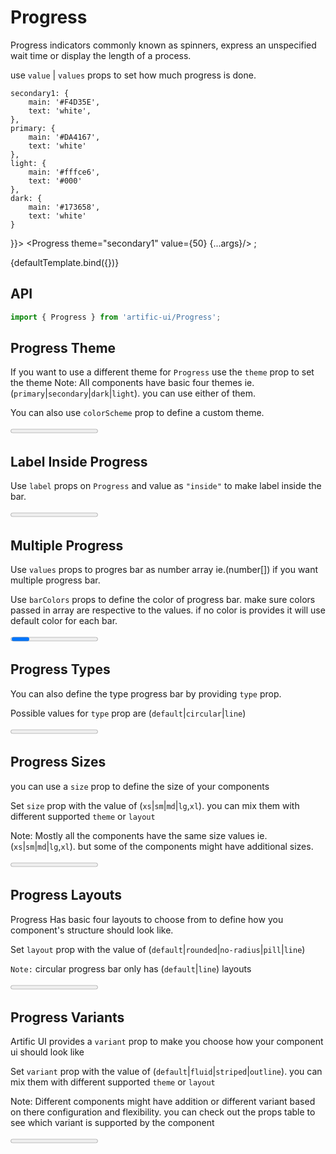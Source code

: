

# Progress

Progress indicators commonly known as spinners, express an unspecified wait time or display the length of a process.

use `value` | `values` props to set how much progress is done.

	secondary1: {
		main: '#F4D35E',
		text: 'white',
	},
	primary: {
		main: '#DA4167',
		text: 'white'
	},
	light: {
		main: '#fffce6',
		text: '#000'
	},
	dark: {
		main: '#173658',
		text: 'white'
	}
}}>
	<Progress theme="secondary1" value={50} {...args}/>
</ThemeProvider>;

<div>
	<div name="Default">{defaultTemplate.bind({})}</div>
</div>

## API

```jsx
import { Progress } from 'artific-ui/Progress';
```



## Progress Theme

If you want to use a different theme for `Progress` use the `theme` prop to set the theme
Note: All components have basic four themes ie. (`primary`|`secondary`|`dark`|`light`). you can use either of them.

You can also use `colorScheme` prop to define a custom theme.

<div>
	<div name="Progress Theme">
		<Progress theme="primary" value={50}/>
		<Progress theme="secondary" value={50}/>
		<Progress theme="light" value={50}/>
		<Progress theme="dark" value={50}/>
		<Progress value={50} colorScheme={{
			background: 'linear-gradient(45deg, #e736f4, #673ab7)',
			backgroundColor: '#e736f4',
			color: 'white',
		}}/>
	</div>
</div>

## Label Inside Progress

Use `label` props on `Progress` and value as `"inside"` to make label inside the bar.


<div>
	<div name="Label Inside Progress">
		<Progress label="inside" theme="secondary" value={50}/>
	</div>
</div>

## Multiple Progress

Use `values` props to progres bar as number array ie.(number[]) if you want multiple progress bar.

Use `barColors` props to define the color of progress bar. make sure colors passed in array are respective to the values. if no color is provides it will use default color for each bar.

<div>
	<div name="Multiple Progress">
		<Progress theme="primary" barColors={['red', 'blue', 'green']} values={[50, 20, 10]}/>
	</div>
</div>


##  Progress Types

You can also define the type progress bar  by providing `type` prop.

Possible values for `type` prop are (`default`|`circular`|`line`)

<div>
	<div name="Progress Types">
		<Progress value={80} type="default" theme="primary"/>
		<Progress value={80} type="circular" theme="primary"/>
		<Progress value={80} type="line" theme="primary"/>
	</div>
</div>

## Progress Sizes

you can use a `size` prop to define the size of your components

Set `size` prop with the value of (`xs`|`sm`|`md`|`lg`,`xl`). you can mix them with different supported `theme` or `layout`

Note: Mostly all the components have the same size values ie.(`xs`|`sm`|`md`|`lg`,`xl`). but some of the components might have additional sizes.

<div>
	<div name="Progress Sizes">
		<Progress size="xl" value={80}/>
		<Progress size="lg" value={80}/>
		<Progress value={80}/>
		<Progress size="sm" value={80}/>
		<Progress size="xs" value={80}/>
		<br/>
		<br/>
		<h5>Circular Progress Size</h5>
		<Progress size="xl" value={80} type="circular"/>
		<Progress size="lg" value={80} type="circular"/>
		<Progress value={80} type="circular"/>
		<Progress size="sm" value={80} type="circular"/>
		<Progress size="xs" value={80} type="circular"/>
	</div>
</div>

## Progress Layouts

Progress Has basic four layouts to choose from to define how you component's structure should look like.

Set `layout` prop with the value of (`default`|`rounded`|`no-radius`|`pill`|`line`)

`Note:` circular progress bar only has (`default`|`line`) layouts

<div>
	<div name="Progress Layouts">
		<Progress layout="default" value={80}/>
		<Progress layout="rounded" value={80}/>
		<Progress layout="no-radius" value={80}/>
		<Progress layout="pill" value={80}/>
		<Progress layout="line" value={80}/>
		<br/>
		<br/>
		<h5>Circular Progress Layouts</h5>
		<Progress type="circular" layout="default" value={80}/>
		<Progress type="circular" layout="line" value={80}/>
	</div>
</div>

## Progress Variants

Artific UI provides a `variant` prop to make you choose how your component ui should look like

Set `variant` prop with the value of (`default`|`fluid`|`striped`|`outline`). you can mix them with different supported `theme` or `layout`

Note: Different components might have addition or different variant based on there configuration and flexibility.
you can check out the props table to see which variant is supported by the component

<div>
	<div name="Progress Variants">
		<Progress variant="default" value={80}/>
		<Progress variant="fluid" value={80}/>
		<Progress variant="striped" value={80}/>
		<Progress variant="outline" value={80}/>
		<br/>
		<br/>
		<h5>Circular Progress Variants</h5>
		<Progress type="circular" variant="default" value={80}/>
		<Progress type="circular" variant="fluid" value={80}/>
		<Progress type="circular" variant="striped" value={80}/>
		<Progress type="circular" variant="outline" value={80}/>
	</div>
</div>

